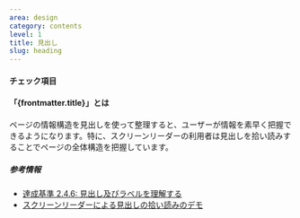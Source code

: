 ```yaml
---
area: design
category: contents
level: 1
title: 見出し
slug: heading
---
```



#### チェック項目

<Checkpoint title="情報構造を階層化して整理し、セクションの内容を表す簡潔な見出しを付ける!" />

<Checkpoint title="連続した見出しレベル（H1→H2→H3→…）を用いる" />

<Checkpoint title="メインエリアにひとつのH1見出しを設定する" />

#### 「{frontmatter.title}」とは

<Level level={frontmatter.level} />

ページの情報構造を見出しを使って整理すると、ユーザーが情報を素早く把握できるようになります。特に、スクリーンリーダーの利用者は見出しを拾い読みすることでページの全体構造を把握しています。

##### 参考情報

- [達成基準 2.4.6: 見出し及びラベルを理解する](https://waic.jp/translations/WCAG21/Understanding/headings-and-labels.html)
- [スクリーンリーダーによる見出しの拾い読みのデモ](https://www.youtube.com/watch?v=fcLpufoZyx8&t=338s)
